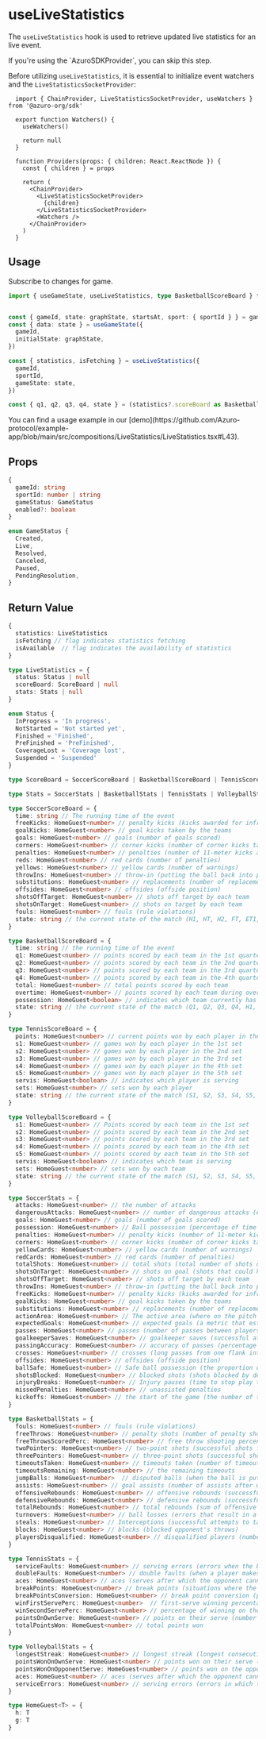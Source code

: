 
# useLiveStatistics

The `useLiveStatistics` hook is used to retrieve updated live statistics for an live event.

<Callout type="warning">
  If you're using the `AzuroSDKProvider`, you can skip this step.

  Before utilizing `useLiveStatistics`, it is essential to initialize event watchers and the `LiveStatisticsSocketProvider`:

  ```tsx
    import { ChainProvider, LiveStatisticsSocketProvider, useWatchers } from '@azuro-org/sdk'

    export function Watchers() {
      useWatchers()

      return null
    }

    function Providers(props: { children: React.ReactNode }) {
      const { children } = props

      return (
        <ChainProvider>
          <LiveStatisticsSocketProvider>
            {children}
          </LiveStatisticsSocketProvider>
          <Watchers />
        </ChainProvider>
      )
    }
  ```
</Callout>

## Usage

Subscribe to changes for game.

```ts
import { useGameState, useLiveStatistics, type BasketballScoreBoard } from '@azuro-org/sdk'


const { gameId, state: graphState, startsAt, sport: { sportId } } = game // game from live subgraph
const { data: state } = useGameState({
  gameId,
  initialState: graphState,
})

const { statistics, isFetching } = useLiveStatistics({
  gameId,
  sportId,
  gameState: state,
})

const { q1, q2, q3, q4, state } = (statistics?.scoreBoard as BasketballScoreBoard)
```

<Callout type="info">
  You can find a usage example in our [demo](https://github.com/Azuro-protocol/example-app/blob/main/src/compositions/LiveStatistics/LiveStatistics.tsx#L43).
</Callout>

## Props

```ts
{
  gameId: string
  sportId: number | string
  gameStatus: GameStatus
  enabled?: boolean
}
```

```ts
enum GameStatus {
  Created,
  Live,
  Resolved,
  Canceled,
  Paused,
  PendingResolution,
}
```

## Return Value

```ts
{
  statistics: LiveStatistics
  isFetching // flag indicates statistics fetching
  isAvailable  // flag indicates the availability of statistics
}
```
```ts
type LiveStatistics = {
  status: Status | null
  scoreBoard: ScoreBoard | null
  stats: Stats | null
}

enum Status {
  InProgress = 'In progress',
  NotStarted = 'Not started yet',
  Finished = 'Finished',
  PreFinished = 'PreFinished',
  CoverageLost = 'Coverage lost',
  Suspended = 'Suspended'
}

type ScoreBoard = SoccerScoreBoard | BasketballScoreBoard | TennisScoreBoard | VolleyballScoreBoard

type Stats = SoccerStats | BasketballStats | TennisStats | VolleyballStats

type SoccerScoreBoard = {
  time: string // The running time of the event
  freeKicks: HomeGuest<number> // penalty kicks (kicks awarded for infringements of the rules)
  goalKicks: HomeGuest<number> // goal kicks taken by the teams
  goals: HomeGuest<number> // goals (number of goals scored)
  corners: HomeGuest<number> // corner kicks (number of corner kicks taken)
  penalties: HomeGuest<number> // penalties (number of 11-meter kicks awarded)
  reds: HomeGuest<number> // red cards (number of penalties)
  yellows: HomeGuest<number> // yellow cards (number of warnings)
  throwIns: HomeGuest<number> // throw-in (putting the ball back into play after going over the sideline)
  substitutions: HomeGuest<number> // replacements (number of replacements made)
  offsides: HomeGuest<number> // offsides (offside position)
  shotsOffTarget: HomeGuest<number> // shots off target by each team
  shotsOnTarget: HomeGuest<number> // shots on target by each team
  fouls: HomeGuest<number> // fouls (rule violations)
  state: string // the current state of the match (H1, HT, H2, FT, ET1, ET2, ETHT, ETFT, P, F)
}

type BasketballScoreBoard = {
  time: string // the running time of the event
  q1: HomeGuest<number> // points scored by each team in the 1st quarter
  q2: HomeGuest<number> // points scored by each team in the 2nd quarter
  q3: HomeGuest<number> // points scored by each team in the 3rd quarter
  q4: HomeGuest<number> // points scored by each team in the 4th quarter
  total: HomeGuest<number> // total points scored by each team
  overtime: HomeGuest<number> // points scored by each team during overtime
  possession: HomeGuest<boolean> // indicates which team currently has possession
  state: string // the current state of the match (Q1, Q2, Q3, Q4, H1, H2, HT, FT, OT, F, IS)
}

type TennisScoreBoard = {
  points: HomeGuest<number> // current points won by each player in the ongoing game
  s1: HomeGuest<number> // games won by each player in the 1st set
  s2: HomeGuest<number> // games won by each player in the 2nd set
  s3: HomeGuest<number> // games won by each player in the 3rd set
  s4: HomeGuest<number> // games won by each player in the 4th set
  s5: HomeGuest<number> // games won by each player in the 5th set
  servis: HomeGuest<boolean> // indicates which player is serving
  sets: HomeGuest<number> // sets won by each player
  state: string // the current state of the match (S1, S2, S3, S4, S5, T, F)
}

type VolleyballScoreBoard = {
  s1: HomeGuest<number> // Points scored by each team in the 1st set
  s2: HomeGuest<number> // points scored by each team in the 2nd set
  s3: HomeGuest<number> // points scored by each team in the 3rd set
  s4: HomeGuest<number> // points scored by each team in the 4th set
  s5: HomeGuest<number> // points scored by each team in the 5th set
  servis: HomeGuest<boolean> // indicates which team is serving
  sets: HomeGuest<number> // sets won by each team
  state: string // the current state of the match (S1, S2, S3, S4, S5, IS, T, F)
}

type SoccerStats = {
  attacks: HomeGuest<number> // the number of attacks
  dangerousAttacks: HomeGuest<number> // number of dangerous attacks (episodes when an attack poses a direct threat to the goal)
  goals: HomeGuest<number> // goals (number of goals scored)
  possession: HomeGuest<number> // Ball possession (percentage of time the ball is controlled by the team)
  penalties: HomeGuest<number> // penalty kicks (number of 11-meter kicks awarded)
  corners: HomeGuest<number> // corner kicks (number of corner kicks taken)
  yellowCards: HomeGuest<number> // yellow cards (number of warnings)
  redCards: HomeGuest<number> // red cards (number of penalties)
  totalShots: HomeGuest<number> // total shots (total number of shots on goal)
  shotsOnTarget: HomeGuest<number> // shots on goal (shots that could have been goals if not for the goalkeeper or defenders)
  shotsOffTarget: HomeGuest<number> // shots off target by each team
  throwIns: HomeGuest<number> // throw-in (putting the ball back into play after going over the sideline)
  freeKicks: HomeGuest<number> // penalty kicks (kicks awarded for infringements of the rules)
  goalKicks: HomeGuest<number> // goal kicks taken by the teams
  substitutions: HomeGuest<number> // replacements (number of replacements made)
  actionArea: HomeGuest<number> // The active area (where on the pitch the team most often keeps the ball)
  expectedGoals: HomeGuest<number> // expected goals (a metric that estimates the probability of scoring a goal from each shot attempt)
  passes: HomeGuest<number> // passes (number of passes between players)
  goalkeeperSaves: HomeGuest<number> // goalkeeper saves (successful attempts by the goalkeeper to deflect shots)
  passingAccuracy: HomeGuest<number> // accuracy of passes (percentage of successful passes)
  crosses: HomeGuest<number> // crosses (long passes from one flank into the penalty area)
  offsides: HomeGuest<number> // offsides (offside position)
  ballSafe: HomeGuest<number> // Safe ball possession (the proportion of time a team holds the ball securely, avoiding risky actions)
  shotsBlocked: HomeGuest<number> // blocked shots (shots blocked by defenders before the goal)
  injuryBreaks: HomeGuest<number> // Injury pauses (time to stop play to help injured players)
  missedPenalties: HomeGuest<number> // unassisted penalties
  kickoffs: HomeGuest<number> // the start of the game (the number of times the ball is put into play after a goal has been scored)
}

type BasketballStats = {
  fouls: HomeGuest<number> // fouls (rule violations)
  freeThrows: HomeGuest<number> // penalty shots (number of penalty shots awarded)
  freeThrowsScoredPerc: HomeGuest<number> // free throw shooting percentage
  twoPointers: HomeGuest<number> // two-point shots (successful shots from the two-point zone)
  threePointers: HomeGuest<number> // three-point shots (successful shots from behind the three-point line)
  timeoutsTaken: HomeGuest<number> // timeouts taken (number of timeouts used)
  timeoutsRemaining: HomeGuest<number> // the remaining timeouts
  jumpBalls: HomeGuest<number>  // disputed balls (when the ball is put into play by a referee's throw-in between players of the teams)
  assists: HomeGuest<number> // goal assists (number of assists after which a goal was scored)
  offensiveRebounds: HomeGuest<number> // offensive rebounds (successful attempts to retrieve the ball after a missed shot at your team's basket)
  defensiveRebounds: HomeGuest<number> // defensive rebounds (successful attempts to retrieve the ball after the opposing team misses a basket)
  totalRebounds: HomeGuest<number> // total rebounds (sum of offensive and defensive rebounds)
  turnovers: HomeGuest<number> // ball losses (errors that result in a change of possession)
  steals: HomeGuest<number> // Interceptions (successful attempts to take the ball away from an opponent)
  blocks: HomeGuest<number> // blocks (blocked opponent's throws)
  playersDisqualified: HomeGuest<number> // disqualified players (number of players removed from the game due to infractions)
}

type TennisStats = {
  serviceFaults: HomeGuest<number> // serving errors (errors when the ball does not enter the serving area)
  doubleFaults: HomeGuest<number> // double faults (when a player makes two consecutive service errors, resulting in the loss of a point)
  aces: HomeGuest<number> // aces (serves after which the opponent cannot reach the ball)
  breakPoints: HomeGuest<number> // break points (situations where the receiving player can win a game on the opponent's serve)
  breakPointsConversion: HomeGuest<number> // break point conversion (percentage of realized break points)
  winFirstServePerc: HomeGuest<number>  // first-serve winning percentage (proportion of points won on the first serve)
  winSecondServePerc: HomeGuest<number> // percentage of winning on the second serve (proportion of points won on the second serve)
  pointsOnOwnServe: HomeGuest<number> // points on their serve (number of points won on their serve)
  totalPointsWon: HomeGuest<number> // total points won
}

type VolleyballStats = {
  longestStreak: HomeGuest<number> // longest streak (longest consecutive successful streak of scoring points)
  pointsWonOnOwnServe: HomeGuest<number> // points won on their serve (the number of points earned during their serve)
  pointsWonOnOpponentServe: HomeGuest<number> // points won on the opponent's serve (the number of points earned when the opponent serves)
  aces: HomeGuest<number> // aces (serves after which the opponent cannot reach the ball)
  serviceErrors: HomeGuest<number> // serving errors (errors in which the server loses a point)
}

type HomeGuest<T> = {
  h: T
  g: T
}
```
